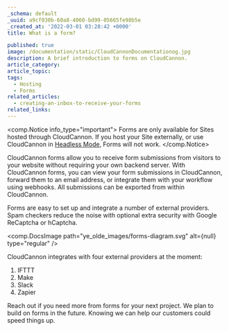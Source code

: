 ```yaml
---
_schema: default
_uuid: a9cf030b-60a8-4060-bd99-05665fe98b5e
_created_at: '2022-03-01 03:28:42 +0000'
title: What is a form?

published: true
image: /documentation/static/CloudCannonDocumentationog.jpg
description: A brief introduction to forms on CloudCannon.
article_category:
article_topic:
tags:
  - Hosting
  - Forms
related_articles:
  - creating-an-inbox-to-receive-your-forms
related_links:
---
```

<comp.Notice info_type="important">
  Forms are only available for Sites hosted through CloudCannon. If you host your Site externally, or use CloudCannon in [Headless Mode](/documentation/articles/what-is-headless-mode/), Forms will not work.
</comp.Notice>

CloudCannon forms allow you to receive form submissions from visitors to your website without requiring your own backend server. With CloudCannon forms, you can view your form submissions in CloudCannon, forward them to an email address, or integrate them with your workflow using webhooks. All submissions can be exported from within CloudCannon.

Forms are easy to set up and integrate a number of external providers. Spam checkers reduce the noise with optional extra security with Google ReCaptcha or hCaptcha.

<comp.DocsImage path="ye_olde_images/forms-diagram.svg" alt={null} type="regular" />

CloudCannon integrates with four external providers at the moment:

1. IFTTT
2. Make
3. Slack
4. Zapier

Reach out if you need more from forms for your next project. We plan to build on forms in the future. Knowing we can help our customers could speed things up.